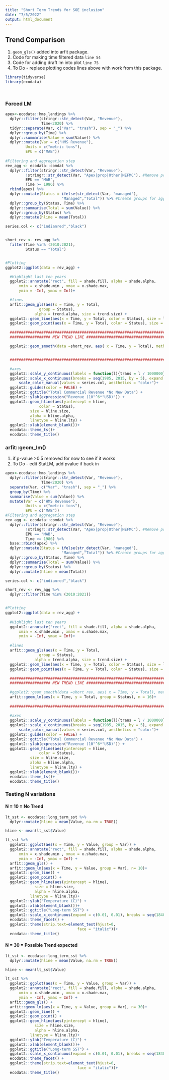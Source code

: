 ```yaml
---
title: "Short Term Trends for SOE inclusion"
date: "7/5/2022"
output: html_document
---
```



## Trend Comparison

1) `geom_gls()` added into arfit package. 
2) Code for making time filtered data `line 54`
3) Code for adding draft lm into plot `line 75`
4) To Do - replace plotting codes lines above with work from this package. 


```r
library(tidyverse)
library(ecodata)
```

```r
```

```r
```

### Forced LM 

```r

apex<-ecodata::hms_landings %>%
  dplyr::filter(stringr::str_detect(Var, "Revenue"),
                Time<2020) %>%
  tidyr::separate(Var, c("Var", "trash"), sep = "_") %>%
  dplyr::group_by(Time) %>%
  dplyr::summarise(Value = sum(Value)) %>% 
  dplyr::mutate(Var = c("HMS Revenue"),
         Units = c("metric tons"),
         EPU = c("MAB"))
  
#Filtering and aggregation step
rev_agg <- ecodata::comdat %>%
  dplyr::filter(stringr::str_detect(Var, "Revenue"),
         !stringr::str_detect(Var, "Apex|prop|Other|NEFMC"), #Remove proportions, "Other" category species, NEFMC managed species in MAB
         EPU == "MAB",
         Time >= 1986) %>%
  rbind(apex) %>%
  dplyr::mutate(Status = ifelse(str_detect(Var, "managed"),
                         "Managed","Total")) %>% #Create groups for aggregation
  dplyr::group_by(Status, Time) %>%
  dplyr::summarise(Total = sum(Value)) %>%
  dplyr::group_by(Status) %>%
  dplyr::mutate(hline = mean(Total))

series.col <- c("indianred","black")


short_rev <- rev_agg %>%
  filter(Time %in% (2010:2021),
         Status == "Total")


#Plotting
ggplot2::ggplot(data = rev_agg) +

  #Highlight last ten years
  ggplot2::annotate("rect", fill = shade.fill, alpha = shade.alpha,
      xmin = x.shade.min , xmax = x.shade.max,
      ymin = -Inf, ymax = Inf)+

  #lines
  arfit::geom_gls(aes(x = Time, y = Total,
               group = Status),
             alpha = trend.alpha, size = trend.size) +
  ggplot2::geom_line(aes(x = Time, y = Total, color = Status), size = lwd) +
  ggplot2::geom_point(aes(x = Time, y = Total, color = Status), size = 1.5) +

  ##########################################################################
  ################## NEW TREND LINE ########################################

  ggplot2::geom_smooth(data =short_rev, aes( x = Time, y = Total), method = "lm")+


  ##########################################################################

  #axes
  ggplot2::scale_y_continuous(labels = function(l){trans = l / 1000000})+
  ggplot2::scale_x_continuous(breaks = seq(1985, 2015, by = 5), expand = c(0.01, 0.01)) +
      scale_color_manual(values = series.col, aesthetics = "color")+
  ggplot2::guides(color = FALSE) +
  ggplot2::ggtitle("Total Commercial Revenue *No New Data") +
  ggplot2::ylab(expression("Revenue (10"^6*"USD)")) +
  ggplot2::geom_hline(aes(yintercept = hline,
               color = Status),
           size = hline.size,
           alpha = hline.alpha,
           linetype = hline.lty) +
  ggplot2::xlab(element_blank())+
  ecodata::theme_ts()+
  ecodata::theme_title()

```

### arfit::geom_lm() 

1) if p-value >0.5 removed for now to see if it works
2) To Do - edit StatLM, add pvalue if back in

```r
apex<-ecodata::hms_landings %>% 
  dplyr::filter(stringr::str_detect(Var, "Revenue"), 
                Time<2020) %>% 
  separate(Var, c("Var", "trash"), sep = "_") %>% 
  group_by(Time) %>% 
  summarise(Value = sum(Value)) %>% 
  mutate(Var = c("HMS Revenue"), 
         Units = c("metric tons"), 
         EPU = c("MAB"))
#Filtering and aggregation step
rev_agg <- ecodata::comdat %>% 
  dplyr::filter(stringr::str_detect(Var, "Revenue"),
         !stringr::str_detect(Var, "Apex|prop|Other|NEFMC"), #Remove proportions, "Other" category species, NEFMC managed species in MAB
         EPU == "MAB",
         Time >= 1986) %>% 
  base::rbind(apex) %>% 
  dplyr::mutate(Status = ifelse(str_detect(Var, "managed"), 
                         "Managed","Total")) %>% #Create groups for aggregation
  dplyr::group_by(Status, Time) %>% 
  dplyr::summarise(Total = sum(Value)) %>% 
  dplyr::group_by(Status) %>% 
  dplyr::mutate(hline = mean(Total))

series.col <- c("indianred","black")

short_rev <- rev_agg %>% 
  dplyr::filter(Time %in% (2010:2021))


#Plotting
ggplot2::ggplot(data = rev_agg) +
  
  #Highlight last ten years
  ggplot2::annotate("rect", fill = shade.fill, alpha = shade.alpha,
      xmin = x.shade.min , xmax = x.shade.max,
      ymin = -Inf, ymax = Inf)+  
  
  #lines
  arfit::geom_gls(aes(x = Time, y = Total,
               group = Status),
             alpha = trend.alpha, size = trend.size) +
  ggplot2::geom_line(aes(x = Time, y = Total, color = Status), size = lwd) +
  ggplot2::geom_point(aes(x = Time, y = Total, color = Status), size = 1.5) +
  
  ##########################################################################
  ################## NEW TREND LINE ########################################

  #ggplot2::geom_smooth(data =short_rev, aes( x = Time, y = Total), method = "lm")+
  arfit::geom_lm(aes(x = Time, y = Total, group = Status), n = 16)+
  
  ##########################################################################
  
  #axes
  ggplot2::scale_y_continuous(labels = function(l){trans = l / 1000000})+
  ggplot2::scale_x_continuous(breaks = seq(1985, 2015, by = 5), expand = c(0.01, 0.01)) +
      scale_color_manual(values = series.col, aesthetics = "color")+
  ggplot2::guides(color = FALSE) +
  ggplot2::ggtitle("Total Commercial Revenue *No New Data") +
  ggplot2::ylab(expression("Revenue (10"^6*"USD)")) +
  ggplot2::geom_hline(aes(yintercept = hline,
               color = Status),
           size = hline.size,
           alpha = hline.alpha,
           linetype = hline.lty) +
  ggplot2::xlab(element_blank())+
  ecodata::theme_ts()+
  ecodata::theme_title()


```

### Testing N variations

#### N = 10 = No Trend

```r
lt_sst <- ecodata::long_term_sst %>% 
  dplyr::mutate(hline = mean(Value, na.rm = TRUE))

hline <- mean(lt_sst$Value)

lt_sst %>% 
  ggplot2::ggplot(aes(x = Time, y = Value, group = Var)) +
  ggplot2::annotate("rect", fill = shade.fill, alpha = shade.alpha,
      xmin = x.shade.min , xmax = x.shade.max,
      ymin = -Inf, ymax = Inf) +
  arfit::geom_gls() +
  arfit::geom_lm(aes(x = Time, y = Value, group = Var), n= 10)+
  ggplot2::geom_line() +
  ggplot2::geom_point() +
  ggplot2::geom_hline(aes(yintercept = hline),
             size = hline.size,
             alpha = hline.alpha,
           linetype = hline.lty)+
  ggplot2::ylab("Temperature (C)") +
  ggplot2::xlab(element_blank())+
  ggplot2::ggtitle("Long-term SST") +
  ggplot2::scale_x_continuous(expand = c(0.01, 0.01), breaks = seq(1840,2010,10))+
  ecodata::theme_facet() +
  ggplot2::theme(strip.text=element_text(hjust=0,
                                face = "italic"))+
  ecodata::theme_title()
```


#### N = 30 = Possible Trend expected

```r
lt_sst <- ecodata::long_term_sst %>% 
  dplyr::mutate(hline = mean(Value, na.rm = TRUE))

hline <- mean(lt_sst$Value)

lt_sst %>% 
  ggplot2::ggplot(aes(x = Time, y = Value, group = Var)) +
  ggplot2::annotate("rect", fill = shade.fill, alpha = shade.alpha,
      xmin = x.shade.min , xmax = x.shade.max,
      ymin = -Inf, ymax = Inf) +
  arfit::geom_gls() +
  arfit::geom_lm(aes(x = Time, y = Value, group = Var), n= 30)+
  ggplot2::geom_line() +
  ggplot2::geom_point() +
  ggplot2::geom_hline(aes(yintercept = hline),
             size = hline.size,
             alpha = hline.alpha,
           linetype = hline.lty)+
  ggplot2::ylab("Temperature (C)") +
  ggplot2::xlab(element_blank())+
  ggplot2::ggtitle("Long-term SST") +
  ggplot2::scale_x_continuous(expand = c(0.01, 0.01), breaks = seq(1840,2010,10))+
  ecodata::theme_facet() +
  ggplot2::theme(strip.text=element_text(hjust=0,
                                face = "italic"))+
  ecodata::theme_title()
```
